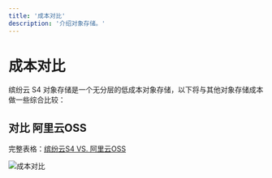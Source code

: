 ```yaml
---
title: '成本对比'
description: '介绍对象存储。'
---
```


# 成本对比

缤纷云 S4 对象存储是一个无分层的低成本对象存储，以下将与其他对象存储成本做一些综合比较：

## 对比 阿里云OSS

完整表格：[缤纷云S4 VS. 阿里云OSS](https://docs.qq.com/sheet/DQ3VwTlJQY1l5dU9G)

![成本对比](https://fanfan.s3.bitiful.net/static/img/s4-vs-oss-price.png?w=2500&fmt=jpg&q=65)